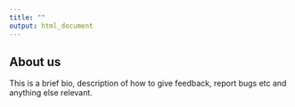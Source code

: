 ```yaml
---
title: ""
output: html_document
---
```


## About us

This is a brief bio, description of how to give feedback, report bugs etc and anything else relevant. 